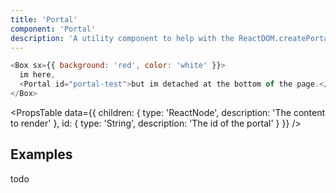 ```yaml
---
title: 'Portal'
component: 'Portal'
description: 'A utility component to help with the ReactDOM.createPortal.'
---
```


```js live removeFragment
<Box sx={{ background: 'red', color: 'white' }}>
  im here,
  <Portal id="portal-test">but im detached at the bottom of the page.</Portal>
</Box>
```

<PropsTable
  data={{
    children: {
      type: 'ReactNode',
      description: 'The content to render'
    },
    id: {
      type: 'String',
      description: 'The id of the portal'
    }
  }}
/>

## Examples

todo
